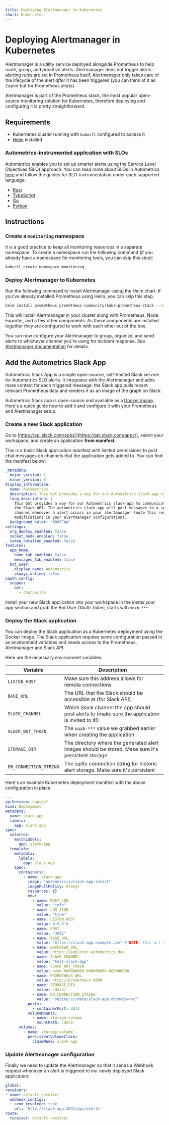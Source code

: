 ```yaml
---
title: Deploying Alertmanager in Kubernetes
short: Kubernetes
---
```



# Deploying Alertmanager in Kubernetes

Alertmanager is a utility service deployed alongside Prometheus to help route, group, and prioritize alerts. Alertmanager does not trigger alerts - alerting *rules* are set in Prometheus itself, Alertmanager only takes care of the lifecycle of the alert *after* it has been triggered (you can think of it as Zapier but for Prometheus alerts).

Alertmanager is part of the Prometheus stack, the most popular open-source monitoring solution for Kubernetes, therefore deploying and configuring it is pretty straightforward.

## Requirements
- Kubernetes cluster running with `kubectl` configured to access it
- [Helm](https://helm.sh/docs/intro/install) installed

### Autometrics-instrumented application with SLOs

Autometrics enables you to set up smarter alerts using the Service Level Objectives (SLO) approach. You can read more about SLOs in Autometrics [here](/slo) and follow the guides for SLO-instrumentation under each supported language:

- [Rust](/rust/adding-alerts-and-slos)
- [TypeScript](/typescript/adding-alerts-and-slos)
- [Go](/go/adding-alerts-and-slos)
- [Python](/python/adding-alerts-and-slos)

## Instructions

<Steps>

### Create a `monitoring` namespace

It is a good practice to keep all monitoring resources in a separate namespace. To create a namespace run the following command (if you already have a namespace for monitoring tools, you can skip this step):

```bash
kubectl create namespace monitoring
```

### Deploy Alertmanager to Kubernetes

Run the following command to install Alertmanager using the Helm chart. If you've already installed Prometheus using Helm, you can skip this step.

```bash
helm install prometheus prometheus-community/kube-prometheus-stack --namespace monitoring
```

This will install Alertmanager in your cluster along with Prometheus, Node Exporter, and a few other components. As these components are installed together they are configured to work with each other out of the box.

</Steps>

You can now configure your Alertmanager to group, organize, and send alerts to whichever channel you're using for incident response. See [Alertmanager documentation](https://prometheus.io/docs/alerting/latest/configuration/) for details.

## Add the Autometrics Slack App

Autometrics Slack App is a simple open-source, self-hosted Slack service for Autometrics SLO alerts. It integrates with the Alertmanager and adds more context for each triggered message: the Slack app pulls recent relevant Prometheus data and renders it as an image of the graph on Slack.

Autometrics Slack app is open-source and available as a [Docker image](https://hub.docker.com/r/autometrics/slack-app). Here's a quick guide how to add it and configure it with your Prometheus and Alertmanager setup.

<Steps>

### Create a new Slack application

Go to [https://api.slack.com/apps/](https://api.slack.com/apps/), select your workspace, and create an application **from manifest**.

This is a basic Slack application manifest with limited permissions to post chat messages on channels that the application gets added to. You can find the manifest below:

```yaml filename="manifest.yml"
_metadata:
  major_version: 1
  minor_version: 0
display_information:
  name: Autometrics
  description: This bot provides a way for our Autometrics slack-app to communicate with the Slack API.
  long_description: |
    This bot provides a way for our Autometrics slack-app to communicate with
    the Slack API. The autometrics slack-app will post messages to a specified
    channel whenever a alert occurs in your alertmanager (note this requires
    modifications in your alertmanager configuration).
  background_color: "#00FFAA"
settings:
  org_deploy_enabled: false
  socket_mode_enabled: false
  token_rotation_enabled: false
features:
  app_home:
    home_tab_enabled: false
    messages_tab_enabled: false
  bot_user:
    display_name: Autometrics
    always_online: false
oauth_config:
  scopes:
    bot:
      - chat:write
```

Install your new Slack application into your workspace in the *Install your app* section and grab the *Bot User OAuth Token*, starts with `xoxb-***`

### Deploy the Slack application

You can deploy the Slack application as a Kubernetes deployment using the Docker image. The Slack application requires some configuration passed in as environment variables and needs access to the Prometheus, Alertmanager and Slack API.

Here are the necessary environment variables:

| Variable | Description |
| -------- | ----------- |
| `LISTEN_HOST` | Make sure this address allows for remote connections |
| `BASE_URL` | The URL that the Slack should be accessible at (for Slack API) |
| `SLACK_CHANNEL` | Which Slack channel the app should post alerts to (make sure the application is invited to it!) |
| `SLACK_BOT_TOKEN` | The `xoxb-***` value we grabbed earlier when creating the application |
| `STORAGE_DIR` | The directory where the generated alert images should be stored. Make sure it's persistent storage |
| `DB_CONNECTION_STRING` | The sqlite connection string for historic alert storage. Make sure it's persistent |

Here's an example Kubernetes deployment manifest with the above configuration in place:

```yaml filename="deployment.yaml"
---
apiVersion: apps/v1
kind: Deployment
metadata:
  name: slack-app
  labels:
    app: slack-app
spec:
  selector:
    matchLabels:
      app: slack-app
  template:
    metadata:
      labels:
        app: slack-app
    spec:
      containers:
        - name: slack-app
          image: "autometrics/slack-app:latest"
          imagePullPolicy: Always
          resources: {}
          env:
            - name: RUST_LOG
              value: "info"
            - name: LOG_JSON
              value: "true"
            - name: LISTEN_HOST
              value: 0.0.0.0
            - name: PORT
              value: "3031"
            - name: BASE_URL
              value: "https://slack-app.example.com" # NOTE: this url should be accessible to Slack API
            - name: EXPLORER_URL
              value: https://explorer.autometrics.dev
            - name: SLACK_CHANNEL
              value: "test-slack-app"
            - name: SLACK_BOT_TOKEN
              value: xoxb-000000000-000000000-000000000
            - name: PROMETHEUS_URL
              value: http://prometheus:9090
            - name: STORAGE_DIR
              value: /data/
            - name: DB_CONNECTION_STRING
              value: "sqlite:///data/slack-app.db?mode=rwc"
          ports:
            - containerPort: 3031
          volumeMounts:
            - name: storage-volume
              mountPath: /data
      volumes:
        - name: storage-volume
          persistentVolumeClaim:
            claimName: slack-app
```

### Update Alertmanager configuration

Finally we need to update the Alertmanager so that it sends a Webhook request whenever an alert is triggered to our newly deployed Slack application:

```yaml filename="alertmanager.yml"
global:
receivers:
- name: default-receiver
  webhook_configs:
  - send_resolved: true
    url: 'http://slack-app:3031/api/alerts'
route:
  receiver: default-receiver
```

</Steps>
